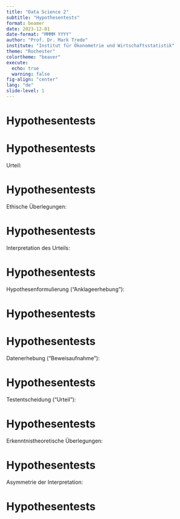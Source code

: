 ```yaml
---
title: "Data Science 2"
subtitle: "Hypothesentests"
format: beamer
date: 2023-12-01
date-format: "MMMM YYYY"
author: "Prof. Dr. Mark Trede"
institute: "Institut für Ökonometrie und Wirtschaftsstatistik"
theme: "Rochester"
colortheme: "beaver"
execute: 
  echo: true
  warning: false
fig-align: "center"
lang: "de"
slide-level: 1
---
```


# Hypothesentests
\framesubtitle{``Philosophie'' der Tests}

\textbf{``Philosophie'' der Hypothesentests}
\medskip
\begin{itemize}
\item Analogie zu einem Strafprozess
\item Einem Angeklagten wird ein Vergehen vorgeworfen
\item Ob er schuldig ist, weiß die Richterin nicht
\item Staatsanwalt: plädiert auf schuldig
\item Rechtsanwältin: plädiert auf unschuldig
\end{itemize}



# Hypothesentests
\framesubtitle{``Philosophie'' der Tests}
Urteil:\medskip
\begin{itemize}
\item Beweisaufnahme ist Grundlage für das Urteil
\item Urteil: schuldig/unschuldig
\item Das Urteil kann richtig oder falsch sein
\medskip
\begin{center}
\begin{tabular}{l|ll}
Urteil$\backslash$Schuld & unschuldig & schuldig \\\hline
Freispruch   & korrekt & Irrtum (2) \\
Verurteilung & Irrtum (1) & korrekt
\end{tabular}
\end{center}
\medskip
\item Welche Art von Fehlurteil ist schlimmer?
\end{itemize}



# Hypothesentests
\framesubtitle{``Philosophie'' der Tests}
Ethische Überlegungen:\medskip
\begin{itemize}
\item Unschuldige sollen nicht verurteilt werden
\item In dubio pro reo - im Zweifel für den Angeklagten
\item Gewollte Asymmetrie: Verurteilung nur, wenn die Beweise ``sehr deutlich'' für die Schuld sprechen
\item Justizirrtümer, bei denen jemand irrtümlich verurteilt wird, sind deswegen selten
\item Der Preis dafür: Manche Schuldige werden freigesprochen
\end{itemize}



# Hypothesentests
\framesubtitle{``Philosophie'' der Tests}
Interpretation des Urteils:\medskip
\begin{itemize}
\item Verurteilung ist ein belastbares Ergebnis: Es ist ziemlich sicher, dass ein verurteilter Angeklagter tatsächlich schuldig ist
\item Die Beweislage wiegt so schwer, dass es trotz der Unschuldsvermutung zu einer Verurteilung kommt.
\item Freispruch ist keine belastbare Aussage über die Unschuld
\item Man wäre nicht überrascht, wenn ein freigesprochener Angeklagter in Wirklichkeit schuldig ist
\end{itemize}



# Hypothesentests
\framesubtitle{Terminologie}
Hypothesenformulierung ("Anklageerhebung"):\medskip
\begin{itemize}
\item Unbekannter Parameter $\theta$ einer Zufallsvariable $X$
\item Nullhypothese und Alternativhypothese
\begin{align*}
H_0:\theta &= \theta_0\\
H_1:\theta &\neq \theta_0
\end{align*}
\item Nullhypothese entspricht der Unschuldsvermutung
\end{itemize}



# Hypothesentests
\framesubtitle{Terminologie}
\begin{itemize}
\item Zweiseitige Tests
\begin{align*}
H_0:\theta &= \theta_0\\
H_1:\theta &\neq \theta_0
\end{align*}
\item Einseitige Tests
\begin{align*}
H_0:\theta &\ge\theta_0\qquad \text{oder}\qquad H_0:\theta\le \theta_0\\
H_1:\theta &<\theta_0\qquad \text{oder}\qquad H_1:\theta > \theta_0
\end{align*}
\end{itemize}



# Hypothesentests
\framesubtitle{Terminologie}
Datenerhebung ("Beweisaufnahme"):\medskip
\begin{itemize}
\item Stichprobenerhebung: $X_1,\ldots,X_n$
\item Teststatistik
$$
T=T(X_1,\ldots,X_n)
$$
\item Die Teststatistik ist eine Zufallsvariable
\item Wie ist die Teststatistik unter Gültigkeit der Nullhypothese verteilt?
\item Welche Werte würde man erwarten, wenn $H_0$ stimmt?
\end{itemize}



# Hypothesentests
\framesubtitle{Terminologie}
Testentscheidung ("Urteil"):\medskip
\begin{itemize}
\item Wenn die Teststatistik im kritischen Bereich ist, lehnt man die Nullhypothese ab ("Verurteilung")
\item Wenn die Teststatistik nicht im kritischen Bereich ist, lehnt man die Nullhypothese nicht ab ("Freispruch")
\item Fehler 1.~Art: $H_0$ wird abgelehnt, obwohl sie wahr ist
\item Fehler 2.~Art: $H_0$ wird nicht abgelehnt, obwohl sie falsch ist
\end{itemize}



# Hypothesentests
\framesubtitle{Terminologie}
Erkenntnistheoretische Überlegungen:\medskip
\begin{itemize}
\item Fehler 1.~Art sind schlimmer als Fehler 2.~Art
\item Konsequenz: Wähle den kritischen Bereich so,\\
dass ein Fehler 1.~Art nur mit einer kleinen\\
Wahrscheinlichkeit $\alpha$ eintritt (Signifikanzniveau)
\item Meist ist $\alpha=0.05$ (oder 0.01, 0.1)
\item Die Wahrscheinlichkeit, dass eine falsche Nullhypothese als falsch
erkannt wird, heißt Power (oder Güte)
\end{itemize}



# Hypothesentests
\framesubtitle{Terminologie}
Asymmetrie der Interpretation:\medskip
\begin{itemize}
\item Eine Ablehnung von $H_0$ ("Verurteilung") ist belastbar
\item Man geht davon aus, dass $H_0$ falsch ist, auch wenn man im Hinterkopf behalten sollte, dass die Testentscheidung falsch sein könnte
\item Eine Nichtablehnung ("Freispruch") ist nicht belastbar
\item Die Daten sprechen nicht stark genug gegen die Nullhypothese
\item Es wäre fahrlässig, $H_0$ als wahr anzusehen, nur weil sie nicht abgelehnt wird. 
\end{itemize}



# Hypothesentests
\framesubtitle{p-Wert}
\textbf{p-Wert}\medskip
\begin{itemize}
\item Nachteil des Testverfahrens: Entscheidung hängt vom vorgegebenen Signifikanzniveau $\alpha$ ab
\item Alternative Vorgehensweise: p-Wert berechnen
\item Definition: Der p-Wert ist das kleinste Signifikanzniveau, 
auf dem die Nullhypothese gerade noch abgelehnt wird
\item Interpretation des p-Werts: Wahrscheinlichkeit, dass die Teststatistik stärker gegen die Nullhypothese spricht als der tatsächlich realisierte Wert der Teststatistik
\item Lehne $H_0$ ab, wenn der p-Wert kleiner als $\alpha$ ist
\end{itemize}